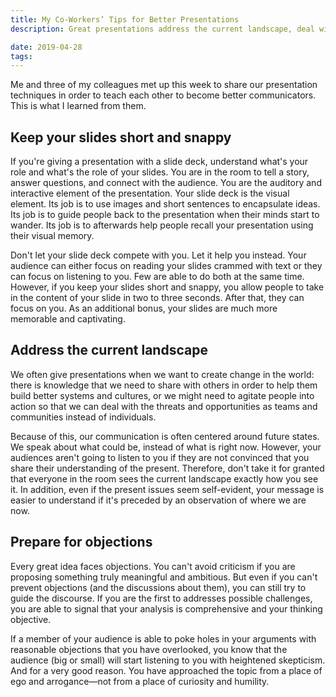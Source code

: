 ```yaml
---
title: My Co-Workers’ Tips for Better Presentations
description: Great presentations address the current landscape, deal with objections, and keep your message short and snappy

date: 2019-04-28
tags:
---
```


Me and three of my colleagues met up this week to share our presentation techniques in order to teach each other to become better communicators. This is what I learned from them.

## Keep your slides short and snappy

If you're giving a presentation with a slide deck, understand what's your role and what's the role of your slides. You are in the room to tell a story, answer questions, and connect with the audience. You are the auditory and interactive element of the presentation. Your slide deck is the visual element. Its job is to use images and short sentences to encapsulate ideas. Its job is to guide people back to the presentation when their minds start to wander. Its job is to afterwards help people recall your presentation using their visual memory.

Don't let your slide deck compete with you. Let it help you instead. Your audience can either focus on reading your slides crammed with text or they can focus on listening to you. Few are able to do both at the same time. However, if you keep your slides short and snappy, you allow people to take in the content of your slide in two to three seconds. After that, they can focus on you. As an additional bonus, your slides are much more memorable and captivating.

## Address the current landscape

We often give presentations when we want to create change in the world: there is knowledge that we need to share with others in order to help them build better systems and cultures, or we might need to agitate people into action so that we can deal with the threats and opportunities as teams and communities instead of individuals.

Because of this, our communication is often centered around future states. We speak about what could be, instead of what is right now. However, your audiences aren't going to listen to you if they are not convinced that you share their understanding of the present. Therefore, don't take it for granted that everyone in the room sees the current landscape exactly how you see it. In addition, even if the present issues seem self-evident, your message is easier to understand if it's preceded by an observation of where we are now.

## Prepare for objections

Every great idea faces objections. You can't avoid criticism if you are proposing something truly meaningful and ambitious. But even if you can't prevent objections (and the discussions about them), you can still try to guide the discourse. If you are the first to addresses possible challenges, you are able to signal that your analysis is comprehensive and your thinking objective.

If a member of your audience is able to poke holes in your arguments with reasonable objections that you have overlooked, you know that the audience (big or small) will start listening to you with heightened skepticism. And for a very good reason. You have approached the topic from a place of ego and arrogance—not from a place of curiosity and humility.
